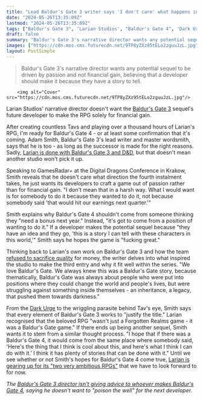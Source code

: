 ```yaml
---
title: "Lead Baldur's Gate 3 writer says 'I don't care' what happens in a potential RPG sequel, as long as it doesn't get made to just 'hit our earnings next quarter'"
date: "2024-05-26T13:35:09Z"
lastmod: "2024-05-26T13:35:09Z"
tags: ["Baldur's Gate 3", 'Larian Studios', "Baldur's Gate 4", 'Dark Urge', 'RPG']
draft: false
summary: "Baldur's Gate 3's narrative director wants any potential sequel to be driven by passion and not financial gain, believing that a developer should make it because they have a story to tell."
images: ["https://cdn.mos.cms.futurecdn.net/9TP8yZXz95tELo2zguuJzL.jpg"]
layout: PostSimple
---
```

> Baldur's Gate 3's narrative director wants any potential sequel to be driven by passion and not financial gain, believing that a developer should make it because they have a story to tell.


        <img alt="Cover" src="https://cdn.mos.cms.futurecdn.net/9TP8yZXz95tELo2zguuJzL.jpg"/>
        
Larian Studios' narrative director doesn't want the [<u>Baldur's Gate 3</u>](https://www.gamesradar.com/baldurs-gate-3-guide/) sequel's future developer to make the RPG solely for financial gain.

After creating countless Tavs and playing over a thousand hours of Larian's RPG, I'm ready for Baldur's Gate 4 - or at least some confirmation that it's coming. Adam Smith, Baldur's Gate 3's lead writer and master wordsmith, says that he is too - as long as the successor is made for the right reasons. Sadly, [<u>Larian is done with Baldur's Gate 3 and D&amp;D</u>](https://www.gamesradar.com/larian-is-done-with-baldurs-gate-3-and-dandd-and-wont-make-baldurs-gate-4-well-forever-be-proud-of-it-but-were-not-going-to-continue-in-it/), but that doesn't mean another studio won't pick it up. 

Speaking to GamesRadar+ at the Digital Dragons Conference in Krakow, Smith reveals that he doesn't care what direction the fourth instalment takes, he just wants its developers to craft a game out of passion rather than for financial gain. "I don't mean that in a harsh way. What I would want is for somebody to do it because they wanted to do it, not because somebody said 'that would hit our earnings next quarter.'"

Smith explains why Baldur's Gate 4 shouldn't come from someone thinking they "need a bonus next year." Instead, "it's got to come from a position of wanting to do it." If a developer makes the potential sequel because "they have an idea and they go, 'this is a story I can tell with these characters in this world,'" Smith says he hopes the game is "fucking great." 

Thinking back to Larian's own work on Baldur's Gate 3 and how the team [<u>refused to sacrifice quality</u>](https://www.gamesradar.com/games/rpg/baldurs-gate-3-director-refused-to-sacrifice-quality-even-amid-concerns-the-rpg-would-be-impossible-to-finish-and-budget-was-running-out-we-were-in-a-lot-of-trouble/) for money, the writer delves into what inspired the studio to make the third entry and why it fit well within the series. "We love Baldur's Gate. We always knew this was a Baldur's Gate story, because thematically, Baldur's Gate was always about people who were put into positions where they could change the world and people's lives, but were struggling against something inside themselves - an inheritance, a legacy, that pushed them towards darkness."

From the [<u>Dark Urge</u>](https://www.gamesradar.com/baldurs-gate-3-dark-urge/) to the wriggling parasite behind Tav's eye, Smith says that every element of Baldur's Gate 3 works to "justify the title." Larian recognised that the beloved RPG "wasn't just a Forgotten Realms game - it was a Baldur's Gate game." If there ends up being another sequel, Smith wants it to stem from a similar thought process. "I hope that if there was a Baldur's Gate 4, it would come from the same place where somebody said, 'Here's the thing that I think is cool about this, and here's what I think I can do with it.' I think it has plenty of stories that can be done with it." Until we see whether or not Smith's hopes for Baldur's Gate 4 come true, [<u>Larian is gearing up for its "two very ambitious RPGs"</u>](https://www.gamesradar.com/games/rpg/baldurs-gate-3-developer-is-gearing-up-for-its-two-very-ambitious-rpgs-by-opening-a-7th-studio-on-the-witcher-devs-territory/) that we have to look forward to for now.

*The *[<u><em>Baldur's Gate 3 director isn't giving advice to whoever makes Baldur's Gate 4</em></u>](https://www.gamesradar.com/games/rpg/baldurs-gate-3-director-isnt-giving-advice-to-whoever-makes-baldurs-gate-4-but-he-did-have-one-thing-to-say-they-have-to-do-their-own-thing/)*, saying he doesn't want to "poison the well" for the next developer.*
        